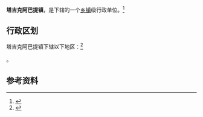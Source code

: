 {{中国乡级行政区|65/31/31/101/000}}

'''塔吉克阿巴提镇'''，是{{PRC admin/fullname|65/31/31/101/000|3}}下辖的一个[[乡镇|乡镇]]级行政单位。<ref>{{PRC admin/ref sgc|{{PRC admin/parent|65/31/31/101/000}}}}</ref>

== 行政区划 ==

塔吉克阿巴提镇下辖以下地区：<ref>{{PRC admin/ref sgc|65/31/31/101/000}}</ref>

{{PRC admin/children|65/31/31/101/000}}。

== 参考资料 ==

{{reflist}}

{{行政区划小作品}}
{{PRC admin/navcat|65/31/31/101/000}}